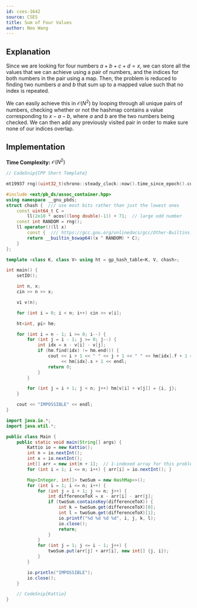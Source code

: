 ```yaml
---
id: cses-1642
source: CSES
title: Sum of Four Values
author: Neo Wang
---
```


## Explanation

Since we are looking for four numbers $a + b + c + d = x$, we can store all the
values that we can achieve using a pair of numbers, and the indices for both
numbers in the pair using a map. Then, the problem is reduced to finding two
numbers $a$ and $b$ that sum up to a mapped value such that no index is
repeated.

We can easily achieve this in $\mathcal{O}(N^2)$ by looping through all unique
pairs of numbers, checking whether or not the hashmap contains a value
corresponding to $x - a - b$, where $a$ and $b$ are the two numbers being
checked. We can then add any previously visited pair in order to make sure none
of our indices overlap.

## Implementation

**Time Complexity:** $\mathcal{O}(N^2)$

<LanguageSection>
<CPPSection>

```cpp
// CodeSnip{CPP Short Template}

mt19937 rng((uint32_t)chrono::steady_clock::now().time_since_epoch().count());

#include <ext/pb_ds/assoc_container.hpp>
using namespace __gnu_pbds;
struct chash {  /// use most bits rather than just the lowest ones
	const uint64_t C =
	    ll(2e18 * acos((long double)-1)) + 71;  // large odd number
	const int RANDOM = rng();
	ll operator()(ll x)
	    const {  /// https://gcc.gnu.org/onlinedocs/gcc/Other-Builtins.html
		return __builtin_bswap64((x ^ RANDOM) * C);
	}
};

template <class K, class V> using ht = gp_hash_table<K, V, chash>;

int main() {
	setIO();

	int n, x;
	cin >> n >> x;

	vi v(n);

	for (int i = 0; i < n; i++) cin >> v[i];

	ht<int, pi> hm;

	for (int i = n - 1; i >= 0; i--) {
		for (int j = i - 1; j >= 0; j--) {
			int idx = x - v[i] - v[j];
			if (hm.find(idx) != hm.end()) {
				cout << i + 1 << " " << j + 1 << " " << hm[idx].f + 1 << " "
				     << hm[idx].s + 1 << endl;
				return 0;
			}
		}

		for (int j = i + 1; j < n; j++) hm[v[i] + v[j]] = {i, j};
	}

	cout << "IMPOSSIBLE" << endl;
}
```

</CPPSection>
<JavaSection>

```java
import java.io.*;
import java.util.*;

public class Main {
	public static void main(String[] args) {
		Kattio io = new Kattio();
		int n = io.nextInt();
		int x = io.nextInt();
		int[] arr = new int[n + 1];  // 1-indexed array for this problem
		for (int i = 1; i <= n; i++) { arr[i] = io.nextInt(); }

		Map<Integer, int[]> twoSum = new HashMap<>();
		for (int i = 1; i <= n; i++) {
			for (int j = i + 1; j <= n; j++) {
				int differenceToX = x - arr[i] - arr[j];
				if (twoSum.containsKey(differenceToX)) {
					int k = twoSum.get(differenceToX)[0];
					int l = twoSum.get(differenceToX)[1];
					io.printf("%d %d %d %d", i, j, k, l);
					io.close();
					return;
				}
			}
			for (int j = 1; j <= i - 1; j++) {
				twoSum.put(arr[j] + arr[i], new int[] {j, i});
			}
		}

		io.println("IMPOSSIBLE");
		io.close();
	}

	// CodeSnip{Kattio}
}
```

</JavaSection>

</LanguageSection>
